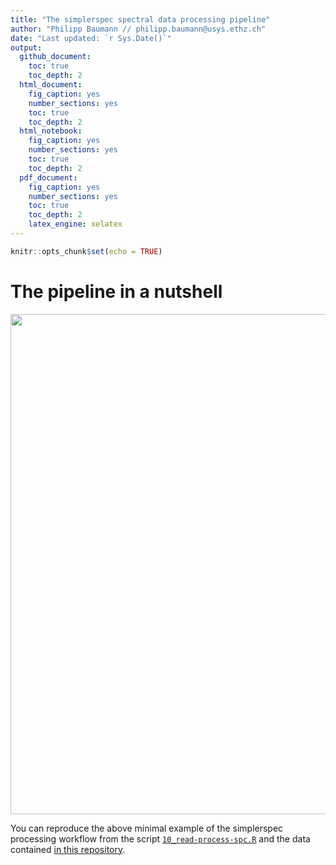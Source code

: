 ```yaml
---
title: "The simplerspec spectral data processing pipeline"
author: "Philipp Baumann // philipp.baumann@usys.ethz.ch"
date: "Last updated: `r Sys.Date()`"
output:
  github_document:
    toc: true
    toc_depth: 2
  html_document:
    fig_caption: yes
    number_sections: yes
    toc: true
    toc_depth: 2
  html_notebook:
    fig_caption: yes
    number_sections: yes
    toc: true
    toc_depth: 2
  pdf_document:
    fig_caption: yes
    number_sections: yes
    toc: true
    toc_depth: 2
    latex_engine: xelatex
---
```


```r
knitr::opts_chunk$set(echo = TRUE)
```

# The pipeline in a nutshell

<a href="https://github.com/philipp-baumann/spectro-platform-graphs/blob/master/simplerspec-read-proc-tibble.png"><img src="https://github.com/philipp-baumann/spectro-platform-graphs/blob/master/simplerspec-read-proc-tibble.png" width="800"/></a>

You can reproduce the above minimal example of the simplerspec processing workflow
from the script [`10_read-process-spc.R`](https://github.com/philipp-baumann/spectro-platform-graphs/blob/master/10_read-process-spc-examples.R) 
and the data contained [in this repository](https://github.com/philipp-baumann/spectro-platform-graphs).